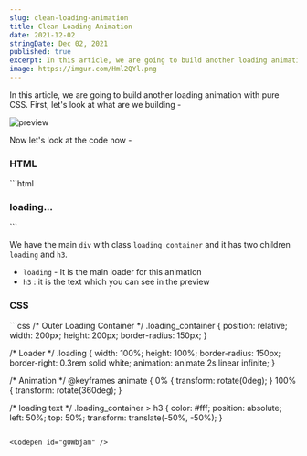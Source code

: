```yaml
---
slug: clean-loading-animation
title: Clean Loading Animation
date: 2021-12-02
stringDate: Dec 02, 2021
published: true
excerpt: In this article, we are going to build another loading animation with pure CSS.
image: https://imgur.com/Hml2QYl.png
---
```


In this article, we are going to build another loading animation with pure CSS. First, let's look at what are we building -

![preview](https://i.imgur.com/npSZAhG.gif)

Now let's look at the code now -

### HTML
<CodeTitle title="index.html" />
```html
<div class="loading_container">
  <div class="loading"></div>
  <h3>loading...</h3>
</div>
```

We have the main `div` with class `loading_container` and it has two children `loading` and `h3`.

- `loading` - It is the main loader for this animation
- `h3` : it is the text which you can see in the preview

### CSS

<CodeTitle title="styles.css" />
```css
/* Outer Loading Container */
.loading_container {
  position: relative;
  width: 200px;
  height: 200px;
  border-radius: 150px;
}

/* Loader */
.loading {
  width: 100%;
  height: 100%;
  border-radius: 150px;
  border-right: 0.3rem solid white;
  animation: animate 2s linear infinite;
}

/* Animation */
@keyframes animate {
  0% {
    transform: rotate(0deg);
  }
  100% {
    transform: rotate(360deg);
  }

/* loading text */
.loading_container > h3 {
  color: #fff;
  position: absolute;
  left: 50%;
  top: 50%;
  transform: translate(-50%, -50%);
}
```

<Codepen id="gOWbjam" />
